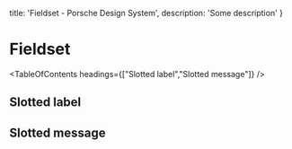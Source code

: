 
  title: 'Fieldset - Porsche Design System',
  description: 'Some description'
}

# Fieldset <ComponentStatus tagName="p-fieldset"></ComponentStatus>

<TableOfContents headings={["Slotted label","Slotted message"]} />

## Slotted label

<ComponentStory story={fieldsetStorySlottedLabel} />

## Slotted message

<ComponentStory story={fieldsetStorySlottedMessage} />